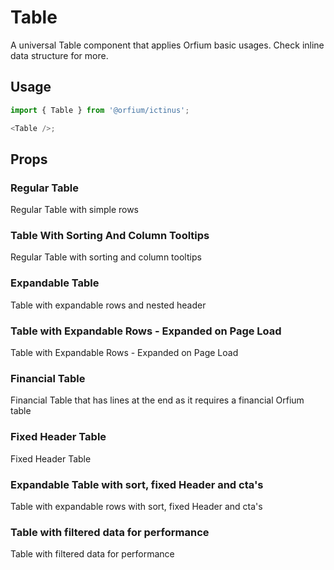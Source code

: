 
<Meta of={TableStories} />

# Table

A universal Table component that applies Orfium basic usages. Check inline data structure for more.

## Usage

```js
import { Table } from '@orfium/ictinus';

<Table />;
```

## Props

<ArgTypes of={Table} />

### Regular Table

Regular Table with simple rows

<Canvas of={TableStories.RegularTableWithSimpleRows} />

### Table With Sorting And Column Tooltips

Regular Table with sorting and column tooltips

<Canvas of={TableStories.RegularTableWithSortingAndTooltips} />

### Expandable Table

Table with expandable rows and nested header

<Canvas of={TableStories.TableWithExpandableRows} />

### Table with Expandable Rows - Expanded on Page Load

Table with Expandable Rows - Expanded on Page Load

<Canvas of={TableStories.TableWithExpandableRowsExpandedOnPageLoad} />

### Financial Table

Financial Table that has lines at the end as it requires a financial Orfium table

<Canvas of={TableStories.FinancialTable} />

### Fixed Header Table

Fixed Header Table

<Canvas of={TableStories.FixedHeaderTable} />

### Expandable Table with sort, fixed Header and cta's

Table with expandable rows with sort, fixed Header and cta's

<Canvas of={TableStories.TableWithExpandableRowsAndSortDir} />

### Table with filtered data for performance

Table with filtered data for performance

<Canvas of={TableStories.TableWithFilteredDataForPerformance} />
